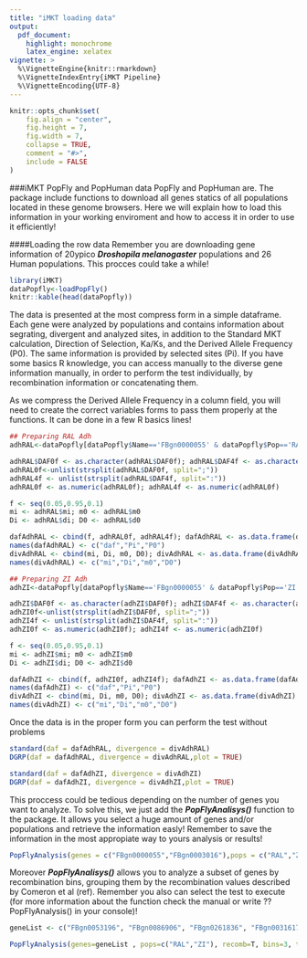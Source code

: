 ```yaml
---
title: "iMKT loading data"
output: 
  pdf_document:
    highlight: monochrome
    latex_engine: xelatex
vignette: >
  %\VignetteEngine{knitr::rmarkdown}
  %\VignetteIndexEntry{iMKT Pipeline}
  %\VignetteEncoding{UTF-8}
---
```

```r
knitr::opts_chunk$set(
	fig.align = "center",
	fig.height = 7,
	fig.width = 7,
	collapse = TRUE,
	comment = "#>",
	include = FALSE
)
```

###iMKT PopFly and PopHuman data
PopFly and PopHuman are. The package include functions to download all genes statics of all populations located in these genome browsers. Here we will explain how to load this information in your working enviroment and how to access it in order to use it efficiently!

####Loading the row data
Remember you are downloading gene information of 20ypico ***Droshopila melanogaster*** populations and 26 Human populations. This procces could take a while!
```r
library(iMKT)
dataPopfly<-loadPopFly()
knitr::kable(head(dataPopfly))
```

The data is presented at the most compress form in a simple dataframe. Each gene were analyzed by populations and contains information about segrating, divergent and analyzed sites, in addition to the Standard MKT calculation, Direction of Selection, Ka/Ks, and the Derived Allele Frequency (P0). The same information is provided by selected sites (Pi). If you have some basics R knowledge, you can access manually to the diverse gene information manually, in order to perform the test individually, by recombination information or concatenating them.

As we compress the Derived Allele Frequency in a column field, you will need to create the correct variables forms to pass them properly at the functions. It can be done in a few R basics lines!

```r
## Preparing RAL Adh
adhRAL<-dataPopfly[dataPopfly$Name=='FBgn0000055' & dataPopfly$Pop=='RAL',]

adhRAL$DAF0f <- as.character(adhRAL$DAF0f); adhRAL$DAF4f <- as.character(adhRAL$DAF4f)
adhRAL0f<-unlist(strsplit(adhRAL$DAF0f, split=";"))
adhRAL4f <- unlist(strsplit(adhRAL$DAF4f, split=":"))
adhRAL0f <- as.numeric(adhRAL0f); adhRAL4f <- as.numeric(adhRAL0f)

f <- seq(0.05,0.95,0.1)
mi <- adhRAL$mi; m0 <- adhRAL$m0
Di <- adhRAL$di; D0 <- adhRAL$d0

dafAdhRAL <- cbind(f, adhRAL0f, adhRAL4f); dafAdhRAL <- as.data.frame(dafAdhRAL)
names(dafAdhRAL) <- c("daf","Pi","P0")
divAdhRAL <- cbind(mi, Di, m0, D0); divAdhRAL <- as.data.frame(divAdhRAL)
names(divAdhRAL) <- c("mi","Di","m0","D0")

## Preparing ZI Adh
adhZI<-dataPopfly[dataPopfly$Name=='FBgn0000055' & dataPopfly$Pop=='ZI',]

adhZI$DAF0f <- as.character(adhZI$DAF0f); adhZI$DAF4f <- as.character(adhZI$DAF4f)
adhZI0f<-unlist(strsplit(adhZI$DAF0f, split=";"))
adhZI4f <- unlist(strsplit(adhZI$DAF4f, split=":"))
adhZI0f <- as.numeric(adhZI0f); adhZI4f <- as.numeric(adhZI0f)

f <- seq(0.05,0.95,0.1)
mi <- adhZI$mi; m0 <- adhZI$m0
Di <- adhZI$di; D0 <- adhZI$d0

dafAdhZI <- cbind(f, adhZI0f, adhZI4f); dafAdhZI <- as.data.frame(dafAdhZI)
names(dafAdhZI) <- c("daf","Pi","P0")
divAdhZI <- cbind(mi, Di, m0, D0); divAdhZI <- as.data.frame(divAdhZI)
names(divAdhZI) <- c("mi","Di","m0","D0")
```
Once the data is in the proper form you can perform the test without problems


```r
standard(daf = dafAdhRAL, divergence = divAdhRAL)
DGRP(daf = dafAdhRAL, divergence = divAdhRAL,plot = TRUE)
```

```r
standard(daf = dafAdhZI, divergence = divAdhZI)
DGRP(daf = dafAdhZI, divergence = divAdhZI,plot = TRUE)
```

This proccess could be tedious depending on the number of genes you want to analyze. To solve this, we just add the ***PopFlyAnalisys()*** function to the package. It allows you select a huge amount of genes and/or populations and retrieve the information easly! Remember to save the information in the most appropiate way to yours analysis or results!

```r
PopFlyAnalysis(genes = c("FBgn0000055","FBgn0003016"),pops = c("RAL","ZI","FR"),recomb = F)
```

Moreover ***PopFlyAnalisys()*** allows you to analyze a subset of genes by recombination bins, grouping them by the recombination values described by Comeron et al (ref). Remember you also can select the test to execute (for more information about the function check the manual or write ??PopFlyAnalysis() in your console)!

```r
geneList <- c("FBgn0053196", "FBgn0086906", "FBgn0261836", "FBgn0031617","FBgn0260965", "FBgn0028899", "FBgn0052580", "FBgn0036181","FBgn0263077", "FBgn0013733", "FBgn0031857", "FBgn0037836")

PopFlyAnalysis(genes=geneList , pops=c("RAL","ZI"), recomb=T, bins=3, test="DGRP")
```






















